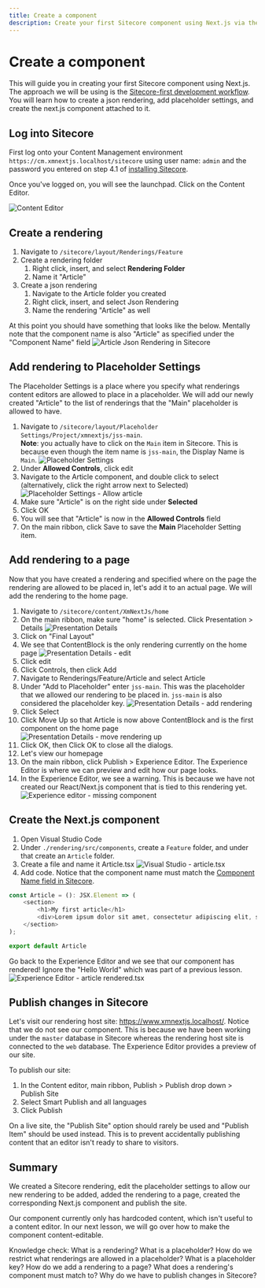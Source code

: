```yaml
---
title: Create a component
description: Create your first Sitecore component using Next.js via the Sitecore-first development workflow.
---
```


# Create a component
This will guide you in creating your first Sitecore component using Next.js. The approach we will be using is the [Sitecore-first development workflow](https://doc.sitecore.com/xp/en/developers/hd/210/sitecore-headless-development/sitecore-first-development-workflow.html).
You will learn how to create a json rendering, add placeholder settings, and create the next.js component attached to it.

## Log into Sitecore
First log onto your Content Management environment `https://cm.xmnextjs.localhost/sitecore` using user name: `admin` and the password
you entered on step 4.1 of [installing Sitecore](/environment/installing-and-running-the-sitecore-environment#installing).

Once you've logged on, you will see the launchpad. Click on the Content Editor.

![Content Editor](../../public/images/sitecore/content-editor.png)

## Create a rendering
1. Navigate to `/sitecore/layout/Renderings/Feature`
1. Create a rendering folder
    1. Right click, insert, and select **Rendering Folder**
    1. Name it "Article"
1. Create a json rendering
    1. Navigate to the Article folder you created
    1. Right click, insert, and select Json Rendering
    1. Name the rendering "Article" as well

At this point you should have something that looks like the below. Mentally note that the component name is also "Article" as specified under the "Component Name" field
![Article Json Rendering in Sitecore](../../public/images/sitecore/article-rendering.png)

## Add rendering to Placeholder Settings
The Placeholder Settings is a place where you specify what renderings content editors are allowed to place in a placeholder. We will add our newly created "Article"
to the list of renderings that the "Main" placeholder is allowed to have.

1. Navigate to `/sitecore/layout/Placeholder Settings/Project/xmnextjs/jss-main`.  
**Note**: you actually have to click on the `Main` item in Sitecore. This is because even though the item name is `jss-main`, the Display Name is `Main`.
![Placeholder Settings](../../public/images/sitecore/placeholder-settings.png)
1. Under **Allowed Controls**, click edit
1. Navigate to the Article component, and double click to select (alternatively, click the right arrow next to Selected)
![Placeholder Settings - Allow article](../../public/images/sitecore/allow-article.png)
1. Make sure "Article" is on the right side under **Selected**
1. Click OK
1. You will see that "Article" is now in the **Allowed Controls** field
1. On the main ribbon, click Save to save the **Main** Placeholder Setting item.

## Add rendering to a page
Now that you have created a rendering and specified where on the page the rendering are allowed to be placed in, let's add it to an actual page.
We will add the rendering to the home page.
1. Navigate to `/sitecore/content/XmNextJs/home`
1. On the main ribbon, make sure "home" is selected. Click Presentation > Details
![Presentation Details](../../public/images/sitecore/presentation-details.png)
1. Click on "Final Layout"
1. We see that ContentBlock is the only rendering currently on the home page
![Presentation Details - edit](../../public/images/sitecore/presentation-details-edit.png)
1. Click edit
1. Click Controls, then click Add
1. Navigate to Renderings/Feature/Article and select Article
1. Under "Add to Placeholder" enter `jss-main`. This was the placeholder that we allowed our rendering to be placed in. `jss-main` is also considered the placeholder key.
![Presentation Details - add rendering](../../public/images/sitecore/article-add-rendering.png)
1. Click Select
1. Click Move Up so that Article is now above ContentBlock and is the first component on the home page
![Presentation Details - move rendering up](../../public/images/sitecore/rendering-move-up.png)
1. Click OK, then Click OK to close all the dialogs.
1. Let's view our homepage
1. On the main ribbon, click Publish > Experience Editor. The Experience Editor is where we can preview and edit how our page looks.
1. In the Experience Editor, we see a warning. This is because we have not created our React/Next.js component that is tied to this rendering yet.
![Experience editor - missing component](../../public/images/sitecore/experience-editor-missing-component.png)

## Create the Next.js component
1. Open Visual Studio Code
1. Under `./rendering/src/components`, create a `Feature` folder, and under that create an `Article` folder.
1. Create a file and name it Article.tsx
![Visual Studio - article.tsx](../../public/images/sitecore/articletsx.png)
1. Add code. Notice that the component name must match the [Component Name field in Sitecore](#create-a-rendering).
```js
const Article = (): JSX.Element => (
    <section>
        <h1>My first article</h1>
        <div>Lorem ipsum dolor sit amet, consectetur adipiscing elit, sed do eiusmod tempor incididunt ut labore et dolore magna aliqua.</div>
    </section>
);

export default Article
```
Go back to the Experience Editor and we see that our component has rendered! Ignore the "Hello World" which was part of a previous lesson.
![Experience Editor - article rendered.tsx](../../public/images/sitecore/experience-editor-article-rendered.png)

## Publish changes in Sitecore
Let's visit our rendering host site: https://www.xmnextjs.localhost/. Notice that we do not see our component.
This is because we have been working under the `master` database in Sitecore whereas the rendering host site is connected to the `web` database.
The Experience Editor provides a preview of our site.

To publish our site:
1. In the Content editor, main ribbon, Publish > Publish drop down > Publish Site
1. Select Smart Publish and all languages
1. Click Publish

<Callout type="info">
    On a live site, the "Publish Site" option should rarely be used and "Publish Item" should be used instead. This is to prevent accidentally publishing
    content that an editor isn't ready to share to visitors.
</Callout>

## Summary
We created a Sitecore rendering, edit the placeholder settings to allow our new rendering to be added, added the rendering to a page, created the corresponding
Next.js component and publish the site.

Our component currently only has hardcoded content, which isn't useful to a content editor. In our next lesson, we will go over how to make the component
content-editable.

<Callout>
    Knowledge check:  
    What is a rendering?  
    What is a placeholder?  
    How do we restrict what renderings are allowed in a placeholder?  
    What is a placeholder key?  
    How do we add a rendering to a page?
    What does a rendering's component must match to?
    Why do we have to publish changes in Sitecore?
</Callout>
